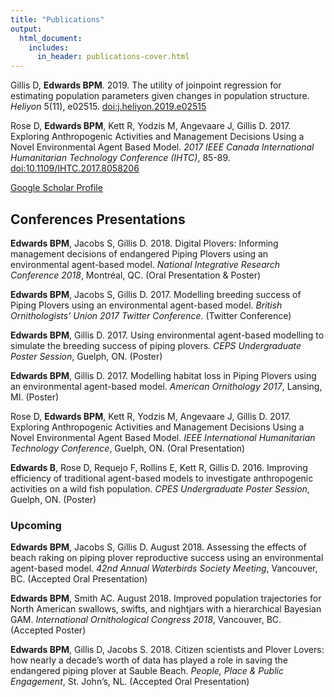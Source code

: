 ```yaml
---
title: "Publications"
output:
  html_document:
    includes:
      in_header: publications-cover.html
---
```


Gillis D, **Edwards BPM**. 2019. The utility of joinpoint regression for estimating population parameters given changes in population structure. *Heliyon* 5(11), e02515. [doi:j.heliyon.2019.e02515](https://doi.org/10.1016/j.heliyon.2019.e02515)

Rose D, **Edwards BPM**, Kett R, Yodzis M, Angevaare J, Gillis D. 2017. Exploring Anthropogenic Activities and Management Decisions Using a Novel Environmental Agent Based Model. *2017 IEEE Canada International Humanitarian Technology Conference (IHTC)*, 85-89. [doi:10.1109/IHTC.2017.8058206](https://doi.org/10.1109/IHTC.2017.8058206)

[Google Scholar Profile](https://scholar.google.ca/citations?user=rFIqtwgAAAAJ&hl=en)

## Conferences Presentations
**Edwards BPM**, Jacobs S, Gillis D. 2018. Digital Plovers: Informing management decisions of endangered Piping Plovers using an environmental agent-based model. *National Integrative Research Conference 2018*, Montréal, QC. (Oral Presentation & Poster)

**Edwards BPM**, Jacobs S, Gillis D. 2017. Modelling breeding success of Piping Plovers using an environmental agent-based model. *British Ornithologists’ Union 2017 Twitter Conference.* (Twitter Conference)

**Edwards BPM**, Gillis D. 2017. Using environmental agent-based modelling to simulate the breeding success of piping plovers. *CEPS Undergraduate Poster Session*, Guelph, ON. (Poster)

**Edwards BPM**, Gillis D. 2017. Modelling habitat loss in Piping Plovers using an environmental agent-based model. *American Ornithology 2017*, Lansing, MI. (Poster)

Rose D, **Edwards BPM**, Kett R, Yodzis M, Angevaare J, Gillis D. 2017. Exploring Anthropogenic Activities and Management Decisions Using a Novel Environmental Agent Based Model. *IEEE International Humanitarian Technology Conference*, Guelph, ON. (Oral Presentation)

**Edwards B**, Rose D, Requejo F, Rollins E, Kett R, Gillis D. 2016. Improving efficiency of traditional agent-based models to investigate anthropogenic activities on a wild fish population. *CPES Undergraduate Poster Session*, Guelph, ON. (Poster)

### Upcoming
**Edwards BPM**, Jacobs S, Gillis D. August 2018. Assessing the effects of beach raking on piping plover reproductive success using an environmental agent-based model. *42nd Annual Waterbirds Society Meeting*, Vancouver, BC. (Accepted Oral Presentation)

**Edwards BPM**, Smith AC. August 2018. Improved population trajectories for North American swallows, swifts, and nightjars with a hierarchical Bayesian GAM. *International Ornithological Congress 2018*, Vancouver, BC. (Accepted Poster)

**Edwards BPM**, Gillis D, Jacobs S. 2018. Citizen scientists and Plover Lovers: how nearly a decade’s worth of data has played a role in saving the endangered piping plover at Sauble Beach. *People, Place & Public Engagement*, St. John’s, NL. (Accepted Oral Presentation)
